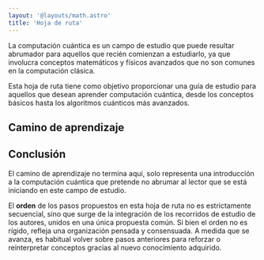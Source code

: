 ```yaml
---
layout: '@layouts/math.astro'
title: 'Hoja de ruta'
---
```



<style>
  {`
    .flex-center{
        display:flex;
        justify-content:start;
        align-items:center;
        gap: 0.5rem;
    }
    .no-decoration{
        text-decoration:none;
    }
    `}
</style>

La computación cuántica es un campo de estudio que puede resultar abrumador
para aquellos que recién comienzan a estudiarlo, ya que involucra conceptos
matemáticos y físicos avanzados que no son comunes en la computación clásica.

Esta hoja de ruta tiene como objetivo proporcionar una guía de estudio para
aquellos que desean aprender computación cuántica, desde los conceptos básicos
hasta los algoritmos cuánticos más avanzados.

## Camino de aprendizaje

<Roadmap />

## Conclusión 

El camino de aprendizaje no termina aquí, solo representa una introducción a la computación cuántica que pretende no abrumar al lector que se está iniciando en este campo de estudio.

El <strong>orden</strong> de los pasos propuestos en esta hoja de ruta no es estrictamente secuencial, sino que surge de la integración de los recorridos de estudio de los autores, unidos en una única propuesta común. Si bien el orden no es rígido, refleja una organización pensada y consensuada.  A medida que se avanza, es habitual volver sobre pasos anteriores para reforzar o reinterpretar conceptos gracias al nuevo conocimiento adquirido.

